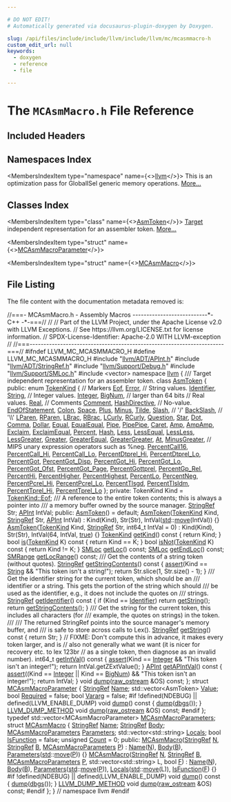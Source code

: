 ```yaml
---

# DO NOT EDIT!
# Automatically generated via docusaurus-plugin-doxygen by Doxygen.

slug: /api/files/include/include/llvm/include/llvm/mc/mcasmmacro-h
custom_edit_url: null
keywords:
  - doxygen
  - reference
  - file

---
```





# The `MCAsmMacro.h` File Reference

<DoxygenPage pluginConfig={pluginConfig}>



## Included Headers

<IncludesList>
<IncludesListItem
  filePath="llvm/ADT/APInt.h"
  permalink="/docs/api/files/include/include/llvm/include/llvm/adt/apint-h"
  isLocal="true" />
<IncludesListItem
  filePath="llvm/ADT/StringRef.h"
  permalink="/docs/api/files/include/include/llvm/include/llvm/adt/stringref-h"
  isLocal="true" />
<IncludesListItem
  filePath="llvm/Support/Debug.h"
  permalink="/docs/api/files/include/include/llvm/include/llvm/support/debug-h"
  isLocal="true" />
<IncludesListItem
  filePath="llvm/Support/SMLoc.h"
  permalink="/docs/api/files/include/include/llvm/include/llvm/support/smloc-h"
  isLocal="true" />
<IncludesListItem
  filePath="vector"
  permalink=""
  isLocal="false" />
</IncludesList>

## Namespaces Index

<MembersIndex>

<MembersIndexItem
  type="namespace"
  name={<><a href="/docs/api/namespaces/llvm">llvm</a></>}>
This is an optimization pass for GlobalISel generic memory operations. <a href="/docs/api/namespaces/llvm/#details">More...</a>
</MembersIndexItem>

</MembersIndex>

## Classes Index

<MembersIndex>

<MembersIndexItem
  type="class"
  name={<><a href="/docs/api/classes/llvm/asmtoken">AsmToken</a></>}>
<a href="/docs/api/classes/llvm/target">Target</a> independent representation for an assembler token. <a href="/docs/api/classes/llvm/asmtoken/#details">More...</a>
</MembersIndexItem>

<MembersIndexItem
  type="struct"
  name={<><a href="/docs/api/structs/llvm/mcasmmacroparameter">MCAsmMacroParameter</a></>}>
</MembersIndexItem>

<MembersIndexItem
  type="struct"
  name={<><a href="/docs/api/structs/llvm/mcasmmacro">MCAsmMacro</a></>}>
</MembersIndexItem>

</MembersIndex>


## File Listing

The file content with the documentation metadata removed is:

<ProgramListing>

<Link id="l00001" /><CodeLine lineNumber="1"><span class="doxyHighlightComment">//===- MCAsmMacro.h - Assembly Macros ---------------------------&#42;- C++ -&#42;-===//</span></CodeLine>
<Link id="l00002" /><CodeLine lineNumber="2"><span class="doxyHighlightComment">//</span></CodeLine>
<Link id="l00003" /><CodeLine lineNumber="3"><span class="doxyHighlightComment">// Part of the LLVM Project, under the Apache License v2.0 with LLVM Exceptions.</span></CodeLine>
<Link id="l00004" /><CodeLine lineNumber="4"><span class="doxyHighlightComment">// See https://llvm.org/LICENSE.txt for license information.</span></CodeLine>
<Link id="l00005" /><CodeLine lineNumber="5"><span class="doxyHighlightComment">// SPDX-License-Identifier: Apache-2.0 WITH LLVM-exception</span></CodeLine>
<Link id="l00006" /><CodeLine lineNumber="6"><span class="doxyHighlightComment">//</span></CodeLine>
<Link id="l00007" /><CodeLine lineNumber="7"><span class="doxyHighlightComment">//===----------------------------------------------------------------------===//</span></CodeLine>
<Link id="l00008" /><CodeLine lineNumber="8"></CodeLine>
<Link id="l00009" /><CodeLine lineNumber="9"><span class="doxyHighlightPreprocessor">#ifndef LLVM&#95;MC&#95;MCASMMACRO&#95;H</span></CodeLine>
<Link id="l00010" /><CodeLine lineNumber="10"><span class="doxyHighlightPreprocessor">#define LLVM&#95;MC&#95;MCASMMACRO&#95;H</span></CodeLine>
<Link id="l00011" /><CodeLine lineNumber="11"></CodeLine>
<Link id="l00012" /><CodeLine lineNumber="12"><span class="doxyHighlightPreprocessor">#include &quot;<a href="/docs/api/files/include/include/llvm/include/llvm/adt/apint-h">llvm/ADT/APInt.h</a>&quot;</span></CodeLine>
<Link id="l00013" /><CodeLine lineNumber="13"><span class="doxyHighlightPreprocessor">#include &quot;<a href="/docs/api/files/include/include/llvm/include/llvm/adt/stringref-h">llvm/ADT/StringRef.h</a>&quot;</span></CodeLine>
<Link id="l00014" /><CodeLine lineNumber="14"><span class="doxyHighlightPreprocessor">#include &quot;<a href="/docs/api/files/include/include/llvm/include/llvm/support/debug-h">llvm/Support/Debug.h</a>&quot;</span></CodeLine>
<Link id="l00015" /><CodeLine lineNumber="15"><span class="doxyHighlightPreprocessor">#include &quot;<a href="/docs/api/files/include/include/llvm/include/llvm/support/smloc-h">llvm/Support/SMLoc.h</a>&quot;</span></CodeLine>
<Link id="l00016" /><CodeLine lineNumber="16"><span class="doxyHighlightPreprocessor">#include &lt;vector&gt;</span></CodeLine>
<Link id="l00017" /><CodeLine lineNumber="17"></CodeLine>
<Link id="l00018" /><CodeLine lineNumber="18"><span class="doxyHighlightKeyword">namespace </span><span class="doxyHighlight"><a href="/docs/api/namespaces/llvm">llvm</a> &#123;</span></CodeLine>
<Link id="l00019" /><CodeLine lineNumber="19"></CodeLine>
<Link id="l00020" /><CodeLine lineNumber="20"><span class="doxyHighlightComment">/// Target independent representation for an assembler token.</span></CodeLine>
<Link id="l00021" /><CodeLine lineNumber="21" lineLink="/docs/api/classes/llvm/asmtoken"><span class="doxyHighlightKeyword">class </span><span class="doxyHighlight"><a href="/docs/api/classes/llvm/asmtoken/#ae76ec036542a3f4ed1ff0a643e678d2c">AsmToken</a> &#123;</span></CodeLine>
<Link id="l00022" /><CodeLine lineNumber="22"><span class="doxyHighlightKeyword">public</span><span class="doxyHighlight">:</span></CodeLine>
<Link id="l00023" /><CodeLine lineNumber="23" lineLink="/docs/api/classes/llvm/asmtoken/#ab4316e41520ea53f789582c25bbec039"><span class="doxyHighlight">  </span><span class="doxyHighlightKeyword">enum</span><span class="doxyHighlight"> <a href="/docs/api/classes/llvm/asmtoken/#ab4316e41520ea53f789582c25bbec039">TokenKind</a> &#123;</span></CodeLine>
<Link id="l00024" /><CodeLine lineNumber="24"><span class="doxyHighlight">    </span><span class="doxyHighlightComment">// Markers</span></CodeLine>
<Link id="l00025" /><CodeLine lineNumber="25" lineLink="/docs/api/classes/llvm/asmtoken/#ab4316e41520ea53f789582c25bbec039a14d71ecb88bb35bca6ec98ef99813bad"><span class="doxyHighlight">    <a href="/docs/api/classes/llvm/asmtoken/#ab4316e41520ea53f789582c25bbec039a14d71ecb88bb35bca6ec98ef99813bad">Eof</a>, <a href="/docs/api/classes/llvm/asmtoken/#ab4316e41520ea53f789582c25bbec039a1a7046e38c86395ad911f3f0d86b1012">Error</a>,</span></CodeLine>
<Link id="l00026" /><CodeLine lineNumber="26"></CodeLine>
<Link id="l00027" /><CodeLine lineNumber="27"><span class="doxyHighlight">    </span><span class="doxyHighlightComment">// String values.</span></CodeLine>
<Link id="l00028" /><CodeLine lineNumber="28" lineLink="/docs/api/classes/llvm/asmtoken/#ab4316e41520ea53f789582c25bbec039a806fe218bb80f0671afdad4cec36569b"><span class="doxyHighlight">    <a href="/docs/api/classes/llvm/asmtoken/#ab4316e41520ea53f789582c25bbec039a806fe218bb80f0671afdad4cec36569b">Identifier</a>,</span></CodeLine>
<Link id="l00029" /><CodeLine lineNumber="29" lineLink="/docs/api/classes/llvm/asmtoken/#ab4316e41520ea53f789582c25bbec039a18d693ac4253b089ce44aa602246fe58"><span class="doxyHighlight">    <a href="/docs/api/classes/llvm/asmtoken/#ab4316e41520ea53f789582c25bbec039a18d693ac4253b089ce44aa602246fe58">String</a>,</span></CodeLine>
<Link id="l00030" /><CodeLine lineNumber="30"></CodeLine>
<Link id="l00031" /><CodeLine lineNumber="31"><span class="doxyHighlight">    </span><span class="doxyHighlightComment">// Integer values.</span></CodeLine>
<Link id="l00032" /><CodeLine lineNumber="32" lineLink="/docs/api/classes/llvm/asmtoken/#ab4316e41520ea53f789582c25bbec039a2369278b71442a32bd6a7f6a6f411033"><span class="doxyHighlight">    <a href="/docs/api/classes/llvm/asmtoken/#ab4316e41520ea53f789582c25bbec039a2369278b71442a32bd6a7f6a6f411033">Integer</a>,</span></CodeLine>
<Link id="l00033" /><CodeLine lineNumber="33" lineLink="/docs/api/classes/llvm/asmtoken/#ab4316e41520ea53f789582c25bbec039a8792e8ff663b631c3d0069d1655c7b45"><span class="doxyHighlight">    <a href="/docs/api/classes/llvm/asmtoken/#ab4316e41520ea53f789582c25bbec039a8792e8ff663b631c3d0069d1655c7b45">BigNum</a>, </span><span class="doxyHighlightComment">// larger than 64 bits</span></CodeLine>
<Link id="l00034" /><CodeLine lineNumber="34"></CodeLine>
<Link id="l00035" /><CodeLine lineNumber="35"><span class="doxyHighlight">    </span><span class="doxyHighlightComment">// Real values.</span></CodeLine>
<Link id="l00036" /><CodeLine lineNumber="36" lineLink="/docs/api/classes/llvm/asmtoken/#ab4316e41520ea53f789582c25bbec039ad1efc309b8dfe9289db5493d71569f0b"><span class="doxyHighlight">    <a href="/docs/api/classes/llvm/asmtoken/#ab4316e41520ea53f789582c25bbec039ad1efc309b8dfe9289db5493d71569f0b">Real</a>,</span></CodeLine>
<Link id="l00037" /><CodeLine lineNumber="37"></CodeLine>
<Link id="l00038" /><CodeLine lineNumber="38"><span class="doxyHighlight">    </span><span class="doxyHighlightComment">// Comments</span></CodeLine>
<Link id="l00039" /><CodeLine lineNumber="39" lineLink="/docs/api/classes/llvm/asmtoken/#ab4316e41520ea53f789582c25bbec039a0765774402d06b304b3f4bee2e6231ed"><span class="doxyHighlight">    <a href="/docs/api/classes/llvm/asmtoken/#ab4316e41520ea53f789582c25bbec039a0765774402d06b304b3f4bee2e6231ed">Comment</a>,</span></CodeLine>
<Link id="l00040" /><CodeLine lineNumber="40" lineLink="/docs/api/classes/llvm/asmtoken/#ab4316e41520ea53f789582c25bbec039a5ed906a629ca3518e4b230146dff4c7a"><span class="doxyHighlight">    <a href="/docs/api/classes/llvm/asmtoken/#ab4316e41520ea53f789582c25bbec039a5ed906a629ca3518e4b230146dff4c7a">HashDirective</a>,</span></CodeLine>
<Link id="l00041" /><CodeLine lineNumber="41"><span class="doxyHighlight">    </span><span class="doxyHighlightComment">// No-value.</span></CodeLine>
<Link id="l00042" /><CodeLine lineNumber="42" lineLink="/docs/api/classes/llvm/asmtoken/#ab4316e41520ea53f789582c25bbec039ae10c5f59f330bfd15608e1dda213a98f"><span class="doxyHighlight">    <a href="/docs/api/classes/llvm/asmtoken/#ab4316e41520ea53f789582c25bbec039ae10c5f59f330bfd15608e1dda213a98f">EndOfStatement</a>,</span></CodeLine>
<Link id="l00043" /><CodeLine lineNumber="43" lineLink="/docs/api/classes/llvm/asmtoken/#ab4316e41520ea53f789582c25bbec039a29a91140113f0cc0421255bec47955f5"><span class="doxyHighlight">    <a href="/docs/api/classes/llvm/asmtoken/#ab4316e41520ea53f789582c25bbec039a29a91140113f0cc0421255bec47955f5">Colon</a>,</span></CodeLine>
<Link id="l00044" /><CodeLine lineNumber="44" lineLink="/docs/api/classes/llvm/asmtoken/#ab4316e41520ea53f789582c25bbec039a1ff20331fe667c9bf3a49cc28516155e"><span class="doxyHighlight">    <a href="/docs/api/classes/llvm/asmtoken/#ab4316e41520ea53f789582c25bbec039a1ff20331fe667c9bf3a49cc28516155e">Space</a>,</span></CodeLine>
<Link id="l00045" /><CodeLine lineNumber="45" lineLink="/docs/api/classes/llvm/asmtoken/#ab4316e41520ea53f789582c25bbec039a1189cff13fec34dee4d501f4d7a7e3a2"><span class="doxyHighlight">    <a href="/docs/api/classes/llvm/asmtoken/#ab4316e41520ea53f789582c25bbec039ac97d79769cee46bf3915460c278d5de6">Plus</a>, <a href="/docs/api/classes/llvm/asmtoken/#ab4316e41520ea53f789582c25bbec039a1189cff13fec34dee4d501f4d7a7e3a2">Minus</a>, <a href="/docs/api/classes/llvm/asmtoken/#ab4316e41520ea53f789582c25bbec039a151c8770a1290c7713e3a8490ee09471">Tilde</a>,</span></CodeLine>
<Link id="l00046" /><CodeLine lineNumber="46" lineLink="/docs/api/classes/llvm/asmtoken/#ab4316e41520ea53f789582c25bbec039a9416ef6f33208f9c76db8f44ca45e61a"><span class="doxyHighlight">    <a href="/docs/api/classes/llvm/asmtoken/#ab4316e41520ea53f789582c25bbec039a9416ef6f33208f9c76db8f44ca45e61a">Slash</a>,     </span><span class="doxyHighlightComment">// &#39;/&#39;</span></CodeLine>
<Link id="l00047" /><CodeLine lineNumber="47" lineLink="/docs/api/classes/llvm/asmtoken/#ab4316e41520ea53f789582c25bbec039a3690783ddbc5a9d0f0f3c94f48dcf052"><span class="doxyHighlight">    <a href="/docs/api/classes/llvm/asmtoken/#ab4316e41520ea53f789582c25bbec039a3690783ddbc5a9d0f0f3c94f48dcf052">BackSlash</a>, </span><span class="doxyHighlightComment">// &#39;\\&#39;</span></CodeLine>
<Link id="l00048" /><CodeLine lineNumber="48" lineLink="/docs/api/classes/llvm/asmtoken/#ab4316e41520ea53f789582c25bbec039a33f6b27b4c0cd2e6d1e970ea90de765d"><span class="doxyHighlight">    <a href="/docs/api/classes/llvm/asmtoken/#ab4316e41520ea53f789582c25bbec039a85fc8bab3d6f4fa71b0d876dd9a96e1a">LParen</a>, <a href="/docs/api/classes/llvm/asmtoken/#ab4316e41520ea53f789582c25bbec039a94d3b37c4d0fe4ca14de941b7c905322">RParen</a>, <a href="/docs/api/classes/llvm/asmtoken/#ab4316e41520ea53f789582c25bbec039a33f6b27b4c0cd2e6d1e970ea90de765d">LBrac</a>, <a href="/docs/api/classes/llvm/asmtoken/#ab4316e41520ea53f789582c25bbec039a23ee1110c9b68d6faa5a6823d1a90740">RBrac</a>, <a href="/docs/api/classes/llvm/asmtoken/#ab4316e41520ea53f789582c25bbec039a940bbb142e7bb0990d40889426def99c">LCurly</a>, <a href="/docs/api/classes/llvm/asmtoken/#ab4316e41520ea53f789582c25bbec039a3847b0adce89a393ecf0b359d8ff8646">RCurly</a>,</span></CodeLine>
<Link id="l00049" /><CodeLine lineNumber="49" lineLink="/docs/api/classes/llvm/asmtoken/#ab4316e41520ea53f789582c25bbec039ac4b2675d2cb80935b789d9f140092e25"><span class="doxyHighlight">    <a href="/docs/api/classes/llvm/asmtoken/#ab4316e41520ea53f789582c25bbec039a5ee2ae41fbe7fbaa6e0d98b06e85ca4e">Question</a>, <a href="/docs/api/classes/llvm/asmtoken/#ab4316e41520ea53f789582c25bbec039a871b85a46f471e616995b722df807211">Star</a>, <a href="/docs/api/classes/llvm/asmtoken/#ab4316e41520ea53f789582c25bbec039ae95926c6ea560f4332395213cc7519e9">Dot</a>, <a href="/docs/api/classes/llvm/asmtoken/#ab4316e41520ea53f789582c25bbec039ac4b2675d2cb80935b789d9f140092e25">Comma</a>, <a href="/docs/api/classes/llvm/asmtoken/#ab4316e41520ea53f789582c25bbec039aaf57ac1b90bbb375414e2fd3fc15bf4c">Dollar</a>, <a href="/docs/api/classes/llvm/asmtoken/#ab4316e41520ea53f789582c25bbec039aaf27951b9eea060afd2ae6a01e8a8e0e">Equal</a>, <a href="/docs/api/classes/llvm/asmtoken/#ab4316e41520ea53f789582c25bbec039a8d7d001fb130f9f7daa5b8f1b3ca3044">EqualEqual</a>,</span></CodeLine>
<Link id="l00050" /><CodeLine lineNumber="50"></CodeLine>
<Link id="l00051" /><CodeLine lineNumber="51" lineLink="/docs/api/classes/llvm/asmtoken/#ab4316e41520ea53f789582c25bbec039a37166ce08fbc1f81e0b1637575f3f116"><span class="doxyHighlight">    <a href="/docs/api/classes/llvm/asmtoken/#ab4316e41520ea53f789582c25bbec039a7da9940ae6624563c0ff853d5fa7abc5">Pipe</a>, <a href="/docs/api/classes/llvm/asmtoken/#ab4316e41520ea53f789582c25bbec039aa74a0718c3470a543bb0b0a865d3fc68">PipePipe</a>, <a href="/docs/api/classes/llvm/asmtoken/#ab4316e41520ea53f789582c25bbec039a37166ce08fbc1f81e0b1637575f3f116">Caret</a>,</span></CodeLine>
<Link id="l00052" /><CodeLine lineNumber="52" lineLink="/docs/api/classes/llvm/asmtoken/#ab4316e41520ea53f789582c25bbec039a829ba931cbc81b6741c399abca551130"><span class="doxyHighlight">    <a href="/docs/api/classes/llvm/asmtoken/#ab4316e41520ea53f789582c25bbec039a829ba931cbc81b6741c399abca551130">Amp</a>, <a href="/docs/api/classes/llvm/asmtoken/#ab4316e41520ea53f789582c25bbec039a4f6152e3e4d07396f01fcee52f9e6a8d">AmpAmp</a>, <a href="/docs/api/classes/llvm/asmtoken/#ab4316e41520ea53f789582c25bbec039af475f82c0aa5e42ef5751dcdc3bee49f">Exclaim</a>, <a href="/docs/api/classes/llvm/asmtoken/#ab4316e41520ea53f789582c25bbec039ad8f908421e23922e29e64df58fb3f61f">ExclaimEqual</a>, <a href="/docs/api/classes/llvm/asmtoken/#ab4316e41520ea53f789582c25bbec039a3307eed2aff3782f3d420aebbe433486">Percent</a>, <a href="/docs/api/classes/llvm/asmtoken/#ab4316e41520ea53f789582c25bbec039a8008076fe2821cf033daf56965fd748b">Hash</a>,</span></CodeLine>
<Link id="l00053" /><CodeLine lineNumber="53" lineLink="/docs/api/classes/llvm/asmtoken/#ab4316e41520ea53f789582c25bbec039a8ed7ac51e3a2326ae92b40e8154d0e6b"><span class="doxyHighlight">    <a href="/docs/api/classes/llvm/asmtoken/#ab4316e41520ea53f789582c25bbec039a8ed7ac51e3a2326ae92b40e8154d0e6b">Less</a>, <a href="/docs/api/classes/llvm/asmtoken/#ab4316e41520ea53f789582c25bbec039a42a1d2e47b0e72229b4527397e7bd3f6">LessEqual</a>, <a href="/docs/api/classes/llvm/asmtoken/#ab4316e41520ea53f789582c25bbec039a2cd2ef0141924332a5db5c4d67a58d76">LessLess</a>, <a href="/docs/api/classes/llvm/asmtoken/#ab4316e41520ea53f789582c25bbec039a75b12bfe9ad391209f61bd77d198ac3d">LessGreater</a>,</span></CodeLine>
<Link id="l00054" /><CodeLine lineNumber="54" lineLink="/docs/api/classes/llvm/asmtoken/#ab4316e41520ea53f789582c25bbec039a4aeb4b633eccde6dcae9b02af09c8302"><span class="doxyHighlight">    <a href="/docs/api/classes/llvm/asmtoken/#ab4316e41520ea53f789582c25bbec039a0bf4b7df9c117d60974b94c95d778fc3">Greater</a>, <a href="/docs/api/classes/llvm/asmtoken/#ab4316e41520ea53f789582c25bbec039a59fc39402b39f6d595004effefd091c3">GreaterEqual</a>, <a href="/docs/api/classes/llvm/asmtoken/#ab4316e41520ea53f789582c25bbec039aa196e2a16fa7cc608b18b2bb7c0db3c3">GreaterGreater</a>, <a href="/docs/api/classes/llvm/asmtoken/#ab4316e41520ea53f789582c25bbec039a4aeb4b633eccde6dcae9b02af09c8302">At</a>, <a href="/docs/api/classes/llvm/asmtoken/#ab4316e41520ea53f789582c25bbec039ab7565cea737f907e6d9d8a66b2f20a19">MinusGreater</a>,</span></CodeLine>
<Link id="l00055" /><CodeLine lineNumber="55"></CodeLine>
<Link id="l00056" /><CodeLine lineNumber="56"><span class="doxyHighlight">    </span><span class="doxyHighlightComment">// MIPS unary expression operators such as %neg.</span></CodeLine>
<Link id="l00057" /><CodeLine lineNumber="57" lineLink="/docs/api/classes/llvm/asmtoken/#ab4316e41520ea53f789582c25bbec039a00c4e8d8fb246b6b7aeed5c7b53ee299"><span class="doxyHighlight">    <a href="/docs/api/classes/llvm/asmtoken/#ab4316e41520ea53f789582c25bbec039a00c4e8d8fb246b6b7aeed5c7b53ee299">PercentCall16</a>, <a href="/docs/api/classes/llvm/asmtoken/#ab4316e41520ea53f789582c25bbec039a707c1a6ff33be3833fa784e55c72d356">PercentCall&#95;Hi</a>, <a href="/docs/api/classes/llvm/asmtoken/#ab4316e41520ea53f789582c25bbec039a074f871580c44c082aa24aaafd8a238a">PercentCall&#95;Lo</a>, <a href="/docs/api/classes/llvm/asmtoken/#ab4316e41520ea53f789582c25bbec039a267b3c56c189ca7b2c22f3f5a29647fe">PercentDtprel&#95;Hi</a>,</span></CodeLine>
<Link id="l00058" /><CodeLine lineNumber="58" lineLink="/docs/api/classes/llvm/asmtoken/#ab4316e41520ea53f789582c25bbec039aa8b764c71f0045677baab76623a52bcd"><span class="doxyHighlight">    <a href="/docs/api/classes/llvm/asmtoken/#ab4316e41520ea53f789582c25bbec039aa8b764c71f0045677baab76623a52bcd">PercentDtprel&#95;Lo</a>, <a href="/docs/api/classes/llvm/asmtoken/#ab4316e41520ea53f789582c25bbec039a00774b22629d30aaa48e1c2bd537028b">PercentGot</a>, <a href="/docs/api/classes/llvm/asmtoken/#ab4316e41520ea53f789582c25bbec039af1f8ea5e121b4bc15a5df42c055bd6d7">PercentGot&#95;Disp</a>, <a href="/docs/api/classes/llvm/asmtoken/#ab4316e41520ea53f789582c25bbec039ab0762694eece06d0f7a3a2079a4a4fc8">PercentGot&#95;Hi</a>, <a href="/docs/api/classes/llvm/asmtoken/#ab4316e41520ea53f789582c25bbec039a0c1d09e9bf3105cc4a9f0fdbd353573e">PercentGot&#95;Lo</a>,</span></CodeLine>
<Link id="l00059" /><CodeLine lineNumber="59" lineLink="/docs/api/classes/llvm/asmtoken/#ab4316e41520ea53f789582c25bbec039ad1e2f5b48c997464f7959fc57dffc5f8"><span class="doxyHighlight">    <a href="/docs/api/classes/llvm/asmtoken/#ab4316e41520ea53f789582c25bbec039ad1e2f5b48c997464f7959fc57dffc5f8">PercentGot&#95;Ofst</a>, <a href="/docs/api/classes/llvm/asmtoken/#ab4316e41520ea53f789582c25bbec039a92f6b21bb33e8fed87795f60509087b9">PercentGot&#95;Page</a>, <a href="/docs/api/classes/llvm/asmtoken/#ab4316e41520ea53f789582c25bbec039a0605e7b15189ad4dbaf2de310d8d71d6">PercentGottprel</a>, <a href="/docs/api/classes/llvm/asmtoken/#ab4316e41520ea53f789582c25bbec039aceac274aaa62864ab0b60654281e237a">PercentGp&#95;Rel</a>, <a href="/docs/api/classes/llvm/asmtoken/#ab4316e41520ea53f789582c25bbec039a07aadc6194c34b01c1dbc32579382c1e">PercentHi</a>,</span></CodeLine>
<Link id="l00060" /><CodeLine lineNumber="60" lineLink="/docs/api/classes/llvm/asmtoken/#ab4316e41520ea53f789582c25bbec039a1889a8a107d7a02053f669a752290d2d"><span class="doxyHighlight">    <a href="/docs/api/classes/llvm/asmtoken/#ab4316e41520ea53f789582c25bbec039a1889a8a107d7a02053f669a752290d2d">PercentHigher</a>, <a href="/docs/api/classes/llvm/asmtoken/#ab4316e41520ea53f789582c25bbec039ab00380bcbfc11a24a06d6ff70619f9fa">PercentHighest</a>, <a href="/docs/api/classes/llvm/asmtoken/#ab4316e41520ea53f789582c25bbec039ad3c8fae162d44bb21f7f39c853e85eca">PercentLo</a>, <a href="/docs/api/classes/llvm/asmtoken/#ab4316e41520ea53f789582c25bbec039afe3b827d1ceee6cf5aaf0bb61cc1e77f">PercentNeg</a>, <a href="/docs/api/classes/llvm/asmtoken/#ab4316e41520ea53f789582c25bbec039a28be2810a4857bb3b0aad6844d80176e">PercentPcrel&#95;Hi</a>,</span></CodeLine>
<Link id="l00061" /><CodeLine lineNumber="61" lineLink="/docs/api/classes/llvm/asmtoken/#ab4316e41520ea53f789582c25bbec039a7aa2c1d1de0fe4ef4d1d2275632aa6a1"><span class="doxyHighlight">    <a href="/docs/api/classes/llvm/asmtoken/#ab4316e41520ea53f789582c25bbec039a7aa2c1d1de0fe4ef4d1d2275632aa6a1">PercentPcrel&#95;Lo</a>, <a href="/docs/api/classes/llvm/asmtoken/#ab4316e41520ea53f789582c25bbec039a8f666b660d975090f718938ee00fe9fc">PercentTlsgd</a>, <a href="/docs/api/classes/llvm/asmtoken/#ab4316e41520ea53f789582c25bbec039a91a7f91ec2b3a0618572a821556591cf">PercentTlsldm</a>, <a href="/docs/api/classes/llvm/asmtoken/#ab4316e41520ea53f789582c25bbec039a8df6f192abb2cb6a173a7a2aa91bd8a2">PercentTprel&#95;Hi</a>,</span></CodeLine>
<Link id="l00062" /><CodeLine lineNumber="62" lineLink="/docs/api/classes/llvm/asmtoken/#ab4316e41520ea53f789582c25bbec039a63518ba1849d2eb240372e55b9a04436"><span class="doxyHighlight">    <a href="/docs/api/classes/llvm/asmtoken/#ab4316e41520ea53f789582c25bbec039a63518ba1849d2eb240372e55b9a04436">PercentTprel&#95;Lo</a></span></CodeLine>
<Link id="l00063" /><CodeLine lineNumber="63"><span class="doxyHighlight">  &#125;;</span></CodeLine>
<Link id="l00064" /><CodeLine lineNumber="64"></CodeLine>
<Link id="l00065" /><CodeLine lineNumber="65"><span class="doxyHighlightKeyword">private</span><span class="doxyHighlight">:</span></CodeLine>
<Link id="l00066" /><CodeLine lineNumber="66"><span class="doxyHighlight">  TokenKind Kind = <a href="/docs/api/classes/llvm/asmtoken/#ab4316e41520ea53f789582c25bbec039a14d71ecb88bb35bca6ec98ef99813bad">TokenKind::Eof</a>;</span></CodeLine>
<Link id="l00067" /><CodeLine lineNumber="67"></CodeLine>
<Link id="l00068" /><CodeLine lineNumber="68"><span class="doxyHighlightComment">  /// A reference to the entire token contents; this is always a pointer into</span></CodeLine>
<Link id="l00069" /><CodeLine lineNumber="69"><span class="doxyHighlightComment">  /// a memory buffer owned by the source manager.</span></CodeLine>
<Link id="l00070" /><CodeLine lineNumber="70"><span class="doxyHighlight">  <a href="/docs/api/classes/llvm/stringref">StringRef</a> Str;</span></CodeLine>
<Link id="l00071" /><CodeLine lineNumber="71"></CodeLine>
<Link id="l00072" /><CodeLine lineNumber="72"><span class="doxyHighlight">  <a href="/docs/api/classes/llvm/apint">APInt</a> IntVal;</span></CodeLine>
<Link id="l00073" /><CodeLine lineNumber="73"></CodeLine>
<Link id="l00074" /><CodeLine lineNumber="74"><span class="doxyHighlightKeyword">public</span><span class="doxyHighlight">:</span></CodeLine>
<Link id="l00075" /><CodeLine lineNumber="75" lineLink="/docs/api/classes/llvm/asmtoken/#ae76ec036542a3f4ed1ff0a643e678d2c"><span class="doxyHighlight">  <a href="/docs/api/classes/llvm/asmtoken/#ae76ec036542a3f4ed1ff0a643e678d2c">AsmToken</a>() = </span><span class="doxyHighlightKeywordFlow">default</span><span class="doxyHighlight">;</span></CodeLine>
<Link id="l00076" /><CodeLine lineNumber="76" lineLink="/docs/api/classes/llvm/asmtoken/#a5a11c05498e7fc8781b3841dfce28d47"><span class="doxyHighlight">  <a href="/docs/api/classes/llvm/asmtoken/#a5a11c05498e7fc8781b3841dfce28d47">AsmToken</a>(<a href="/docs/api/classes/llvm/asmtoken/#ab4316e41520ea53f789582c25bbec039">TokenKind</a> Kind, <a href="/docs/api/classes/llvm/stringref">StringRef</a> Str, <a href="/docs/api/classes/llvm/apint">APInt</a> IntVal)</span></CodeLine>
<Link id="l00077" /><CodeLine lineNumber="77"><span class="doxyHighlight">      : Kind(Kind), Str(Str), IntVal(<a href="/docs/api/namespaces/std">std</a>::<a href="/docs/api/namespaces/llvm/#abfc9c7ecf70f66901e439f7c04ef3dbb">move</a>(IntVal)) &#123;&#125;</span></CodeLine>
<Link id="l00078" /><CodeLine lineNumber="78" lineLink="/docs/api/classes/llvm/asmtoken/#a83a17242ac80912325857beaabddc006"><span class="doxyHighlight">  <a href="/docs/api/classes/llvm/asmtoken/#a83a17242ac80912325857beaabddc006">AsmToken</a>(<a href="/docs/api/classes/llvm/asmtoken/#ab4316e41520ea53f789582c25bbec039">TokenKind</a> Kind, <a href="/docs/api/classes/llvm/stringref">StringRef</a> Str, int64&#95;t IntVal = 0)</span></CodeLine>
<Link id="l00079" /><CodeLine lineNumber="79"><span class="doxyHighlight">      : Kind(Kind), Str(Str), IntVal(64, IntVal, <a href="/docs/api/files/lib/lib/analysis/basicaliasanalysis-cpp/#af6d5cafbdfc5313e65d990120021a3ec">true</a>) &#123;&#125;</span></CodeLine>
<Link id="l00080" /><CodeLine lineNumber="80"></CodeLine>
<Link id="l00081" /><CodeLine lineNumber="81" lineLink="/docs/api/classes/llvm/asmtoken/#a792392c4dfe6e57615554204b0c51a2e"><span class="doxyHighlight">  <a href="/docs/api/classes/llvm/asmtoken/#ab4316e41520ea53f789582c25bbec039">TokenKind</a> <a href="/docs/api/classes/llvm/asmtoken/#a792392c4dfe6e57615554204b0c51a2e">getKind</a>()</span><span class="doxyHighlightKeyword"> const </span><span class="doxyHighlight">&#123; </span><span class="doxyHighlightKeywordFlow">return</span><span class="doxyHighlight"> Kind; &#125;</span></CodeLine>
<Link id="l00082" /><CodeLine lineNumber="82" lineLink="/docs/api/classes/llvm/asmtoken/#a710e72de4b87af42e7605679d1fb2c24"><span class="doxyHighlight">  </span><span class="doxyHighlightKeywordType">bool</span><span class="doxyHighlight"> <a href="/docs/api/classes/llvm/asmtoken/#a710e72de4b87af42e7605679d1fb2c24">is</a>(<a href="/docs/api/classes/llvm/asmtoken/#ab4316e41520ea53f789582c25bbec039">TokenKind</a> K)</span><span class="doxyHighlightKeyword"> const </span><span class="doxyHighlight">&#123; </span><span class="doxyHighlightKeywordFlow">return</span><span class="doxyHighlight"> Kind == K; &#125;</span></CodeLine>
<Link id="l00083" /><CodeLine lineNumber="83" lineLink="/docs/api/classes/llvm/asmtoken/#a2f492d3c8c226803c571528284a95d36"><span class="doxyHighlight">  </span><span class="doxyHighlightKeywordType">bool</span><span class="doxyHighlight"> <a href="/docs/api/classes/llvm/asmtoken/#a2f492d3c8c226803c571528284a95d36">isNot</a>(<a href="/docs/api/classes/llvm/asmtoken/#ab4316e41520ea53f789582c25bbec039">TokenKind</a> K)</span><span class="doxyHighlightKeyword"> const </span><span class="doxyHighlight">&#123; </span><span class="doxyHighlightKeywordFlow">return</span><span class="doxyHighlight"> Kind != K; &#125;</span></CodeLine>
<Link id="l00084" /><CodeLine lineNumber="84"></CodeLine>
<Link id="l00085" /><CodeLine lineNumber="85"><span class="doxyHighlight">  <a href="/docs/api/classes/llvm/smloc">SMLoc</a> <a href="/docs/api/classes/llvm/asmtoken/#a16611db1be4d04f03c570d9302504c04">getLoc</a>() </span><span class="doxyHighlightKeyword">const</span><span class="doxyHighlight">;</span></CodeLine>
<Link id="l00086" /><CodeLine lineNumber="86"><span class="doxyHighlight">  <a href="/docs/api/classes/llvm/smloc">SMLoc</a> <a href="/docs/api/classes/llvm/asmtoken/#a9e6496a765eb2a14512ca0d5f48185fa">getEndLoc</a>() </span><span class="doxyHighlightKeyword">const</span><span class="doxyHighlight">;</span></CodeLine>
<Link id="l00087" /><CodeLine lineNumber="87"><span class="doxyHighlight">  <a href="/docs/api/classes/llvm/smrange">SMRange</a> <a href="/docs/api/classes/llvm/asmtoken/#ad7c6d7b4ff05167be0f9ede415eedaf5">getLocRange</a>() </span><span class="doxyHighlightKeyword">const</span><span class="doxyHighlight">;</span></CodeLine>
<Link id="l00088" /><CodeLine lineNumber="88"></CodeLine>
<Link id="l00089" /><CodeLine lineNumber="89"><span class="doxyHighlightComment">  /// Get the contents of a string token (without quotes).</span></CodeLine>
<Link id="l00090" /><CodeLine lineNumber="90" lineLink="/docs/api/classes/llvm/asmtoken/#a60d076b08aaef1dbf93f0ed5f8cf9d01"><span class="doxyHighlight">  <a href="/docs/api/classes/llvm/stringref">StringRef</a> <a href="/docs/api/classes/llvm/asmtoken/#a60d076b08aaef1dbf93f0ed5f8cf9d01">getStringContents</a>()</span><span class="doxyHighlightKeyword"> const </span><span class="doxyHighlight">&#123;</span></CodeLine>
<Link id="l00091" /><CodeLine lineNumber="91"><span class="doxyHighlight">    <a href="/docs/api/files/lib/lib/target/lib/target/amdgpu/silowercontrolflow-cpp/#a4868c5d81c5ccc98c47aeab6244346a0">assert</a>(Kind == <a href="/docs/api/classes/llvm/asmtoken/#ab4316e41520ea53f789582c25bbec039a18d693ac4253b089ce44aa602246fe58">String</a> &amp;&amp; </span><span class="doxyHighlightStringLiteral">&quot;This token isn&#39;t a string!&quot;</span><span class="doxyHighlight">);</span></CodeLine>
<Link id="l00092" /><CodeLine lineNumber="92"><span class="doxyHighlight">    </span><span class="doxyHighlightKeywordFlow">return</span><span class="doxyHighlight"> Str.slice(1, Str.size() - 1);</span></CodeLine>
<Link id="l00093" /><CodeLine lineNumber="93"><span class="doxyHighlight">  &#125;</span></CodeLine>
<Link id="l00094" /><CodeLine lineNumber="94"></CodeLine>
<Link id="l00095" /><CodeLine lineNumber="95"><span class="doxyHighlightComment">  /// Get the identifier string for the current token, which should be an</span></CodeLine>
<Link id="l00096" /><CodeLine lineNumber="96"><span class="doxyHighlightComment">  /// identifier or a string. This gets the portion of the string which should</span></CodeLine>
<Link id="l00097" /><CodeLine lineNumber="97"><span class="doxyHighlightComment">  /// be used as the identifier, e.g., it does not include the quotes on</span></CodeLine>
<Link id="l00098" /><CodeLine lineNumber="98"><span class="doxyHighlightComment">  /// strings.</span></CodeLine>
<Link id="l00099" /><CodeLine lineNumber="99" lineLink="/docs/api/classes/llvm/asmtoken/#aefa517e84a358fccd59fb1815b87fa44"><span class="doxyHighlight">  <a href="/docs/api/classes/llvm/stringref">StringRef</a> <a href="/docs/api/classes/llvm/asmtoken/#aefa517e84a358fccd59fb1815b87fa44">getIdentifier</a>()</span><span class="doxyHighlightKeyword"> const </span><span class="doxyHighlight">&#123;</span></CodeLine>
<Link id="l00100" /><CodeLine lineNumber="100"><span class="doxyHighlight">    </span><span class="doxyHighlightKeywordFlow">if</span><span class="doxyHighlight"> (Kind == <a href="/docs/api/classes/llvm/asmtoken/#ab4316e41520ea53f789582c25bbec039a806fe218bb80f0671afdad4cec36569b">Identifier</a>)</span></CodeLine>
<Link id="l00101" /><CodeLine lineNumber="101"><span class="doxyHighlight">      </span><span class="doxyHighlightKeywordFlow">return</span><span class="doxyHighlight"> <a href="/docs/api/classes/llvm/asmtoken/#a3168618a19701d0fb78aefb4d4e664de">getString</a>();</span></CodeLine>
<Link id="l00102" /><CodeLine lineNumber="102"><span class="doxyHighlight">    </span><span class="doxyHighlightKeywordFlow">return</span><span class="doxyHighlight"> <a href="/docs/api/classes/llvm/asmtoken/#a60d076b08aaef1dbf93f0ed5f8cf9d01">getStringContents</a>();</span></CodeLine>
<Link id="l00103" /><CodeLine lineNumber="103"><span class="doxyHighlight">  &#125;</span></CodeLine>
<Link id="l00104" /><CodeLine lineNumber="104"></CodeLine>
<Link id="l00105" /><CodeLine lineNumber="105"><span class="doxyHighlightComment">  /// Get the string for the current token, this includes all characters (for</span></CodeLine>
<Link id="l00106" /><CodeLine lineNumber="106"><span class="doxyHighlightComment">  /// example, the quotes on strings) in the token.</span></CodeLine>
<Link id="l00107" /><CodeLine lineNumber="107"><span class="doxyHighlightComment">  ///</span></CodeLine>
<Link id="l00108" /><CodeLine lineNumber="108"><span class="doxyHighlightComment">  /// The returned StringRef points into the source manager&#39;s memory buffer, and</span></CodeLine>
<Link id="l00109" /><CodeLine lineNumber="109"><span class="doxyHighlightComment">  /// is safe to store across calls to Lex().</span></CodeLine>
<Link id="l00110" /><CodeLine lineNumber="110" lineLink="/docs/api/classes/llvm/asmtoken/#a3168618a19701d0fb78aefb4d4e664de"><span class="doxyHighlight">  <a href="/docs/api/classes/llvm/stringref">StringRef</a> <a href="/docs/api/classes/llvm/asmtoken/#a3168618a19701d0fb78aefb4d4e664de">getString</a>()</span><span class="doxyHighlightKeyword"> const </span><span class="doxyHighlight">&#123; </span><span class="doxyHighlightKeywordFlow">return</span><span class="doxyHighlight"> Str; &#125;</span></CodeLine>
<Link id="l00111" /><CodeLine lineNumber="111"></CodeLine>
<Link id="l00112" /><CodeLine lineNumber="112"><span class="doxyHighlight">  </span><span class="doxyHighlightComment">// FIXME: Don&#39;t compute this in advance, it makes every token larger, and is</span></CodeLine>
<Link id="l00113" /><CodeLine lineNumber="113"><span class="doxyHighlight">  </span><span class="doxyHighlightComment">// also not generally what we want (it is nicer for recovery etc. to lex 123br</span></CodeLine>
<Link id="l00114" /><CodeLine lineNumber="114"><span class="doxyHighlight">  </span><span class="doxyHighlightComment">// as a single token, then diagnose as an invalid number).</span></CodeLine>
<Link id="l00115" /><CodeLine lineNumber="115" lineLink="/docs/api/classes/llvm/asmtoken/#a270e1171db01008f862ffbc34f8476fc"><span class="doxyHighlight">  int64&#95;t <a href="/docs/api/classes/llvm/asmtoken/#a270e1171db01008f862ffbc34f8476fc">getIntVal</a>()</span><span class="doxyHighlightKeyword"> const </span><span class="doxyHighlight">&#123;</span></CodeLine>
<Link id="l00116" /><CodeLine lineNumber="116"><span class="doxyHighlight">    <a href="/docs/api/files/lib/lib/target/lib/target/amdgpu/silowercontrolflow-cpp/#a4868c5d81c5ccc98c47aeab6244346a0">assert</a>(Kind == <a href="/docs/api/classes/llvm/asmtoken/#ab4316e41520ea53f789582c25bbec039a2369278b71442a32bd6a7f6a6f411033">Integer</a> &amp;&amp; </span><span class="doxyHighlightStringLiteral">&quot;This token isn&#39;t an integer!&quot;</span><span class="doxyHighlight">);</span></CodeLine>
<Link id="l00117" /><CodeLine lineNumber="117"><span class="doxyHighlight">    </span><span class="doxyHighlightKeywordFlow">return</span><span class="doxyHighlight"> IntVal.getZExtValue();</span></CodeLine>
<Link id="l00118" /><CodeLine lineNumber="118"><span class="doxyHighlight">  &#125;</span></CodeLine>
<Link id="l00119" /><CodeLine lineNumber="119"></CodeLine>
<Link id="l00120" /><CodeLine lineNumber="120" lineLink="/docs/api/classes/llvm/asmtoken/#aa960a124e1daa86328571e633f8f8dd5"><span class="doxyHighlight">  <a href="/docs/api/classes/llvm/apint">APInt</a> <a href="/docs/api/classes/llvm/asmtoken/#aa960a124e1daa86328571e633f8f8dd5">getAPIntVal</a>()</span><span class="doxyHighlightKeyword"> const </span><span class="doxyHighlight">&#123;</span></CodeLine>
<Link id="l00121" /><CodeLine lineNumber="121"><span class="doxyHighlight">    <a href="/docs/api/files/lib/lib/target/lib/target/amdgpu/silowercontrolflow-cpp/#a4868c5d81c5ccc98c47aeab6244346a0">assert</a>((Kind == <a href="/docs/api/classes/llvm/asmtoken/#ab4316e41520ea53f789582c25bbec039a2369278b71442a32bd6a7f6a6f411033">Integer</a> || Kind == <a href="/docs/api/classes/llvm/asmtoken/#ab4316e41520ea53f789582c25bbec039a8792e8ff663b631c3d0069d1655c7b45">BigNum</a>) &amp;&amp;</span></CodeLine>
<Link id="l00122" /><CodeLine lineNumber="122"><span class="doxyHighlight">           </span><span class="doxyHighlightStringLiteral">&quot;This token isn&#39;t an integer!&quot;</span><span class="doxyHighlight">);</span></CodeLine>
<Link id="l00123" /><CodeLine lineNumber="123"><span class="doxyHighlight">    </span><span class="doxyHighlightKeywordFlow">return</span><span class="doxyHighlight"> IntVal;</span></CodeLine>
<Link id="l00124" /><CodeLine lineNumber="124"><span class="doxyHighlight">  &#125;</span></CodeLine>
<Link id="l00125" /><CodeLine lineNumber="125"></CodeLine>
<Link id="l00126" /><CodeLine lineNumber="126"><span class="doxyHighlight">  </span><span class="doxyHighlightKeywordType">void</span><span class="doxyHighlight"> <a href="/docs/api/classes/llvm/asmtoken/#a9e8e74c88aca8715d0c131ce35b75387">dump</a>(<a href="/docs/api/classes/llvm/raw-ostream">raw&#95;ostream</a> &amp;OS) </span><span class="doxyHighlightKeyword">const</span><span class="doxyHighlight">;</span></CodeLine>
<Link id="l00127" /><CodeLine lineNumber="127"><span class="doxyHighlight">&#125;;</span></CodeLine>
<Link id="l00128" /><CodeLine lineNumber="128"></CodeLine>
<Link id="l00129" /><CodeLine lineNumber="129" lineLink="/docs/api/structs/llvm/mcasmmacroparameter"><span class="doxyHighlightKeyword">struct </span><span class="doxyHighlight"><a href="/docs/api/structs/llvm/mcasmmacroparameter">MCAsmMacroParameter</a> &#123;</span></CodeLine>
<Link id="l00130" /><CodeLine lineNumber="130" lineLink="/docs/api/structs/llvm/mcasmmacroparameter/#a6223cb9a059874be5dd58370ee5ab416"><span class="doxyHighlight">  <a href="/docs/api/classes/llvm/stringref">StringRef</a> <a href="/docs/api/structs/llvm/mcasmmacroparameter/#a6223cb9a059874be5dd58370ee5ab416">Name</a>;</span></CodeLine>
<Link id="l00131" /><CodeLine lineNumber="131" lineLink="/docs/api/structs/llvm/mcasmmacroparameter/#ae3bdfee03f4e0eb4475ea20e32260726"><span class="doxyHighlight">  std::vector&lt;AsmToken&gt; <a href="/docs/api/structs/llvm/mcasmmacroparameter/#ae3bdfee03f4e0eb4475ea20e32260726">Value</a>;</span></CodeLine>
<Link id="l00132" /><CodeLine lineNumber="132" lineLink="/docs/api/structs/llvm/mcasmmacroparameter/#a2ddc2584d99dd14dff51205bc0bc4690"><span class="doxyHighlight">  </span><span class="doxyHighlightKeywordType">bool</span><span class="doxyHighlight"> <a href="/docs/api/structs/llvm/mcasmmacroparameter/#a2ddc2584d99dd14dff51205bc0bc4690">Required</a> = </span><span class="doxyHighlightKeyword">false</span><span class="doxyHighlight">;</span></CodeLine>
<Link id="l00133" /><CodeLine lineNumber="133" lineLink="/docs/api/structs/llvm/mcasmmacroparameter/#abe57d3205c782ac9e850c824f3882611"><span class="doxyHighlight">  </span><span class="doxyHighlightKeywordType">bool</span><span class="doxyHighlight"> <a href="/docs/api/structs/llvm/mcasmmacroparameter/#abe57d3205c782ac9e850c824f3882611">Vararg</a> = </span><span class="doxyHighlightKeyword">false</span><span class="doxyHighlight">;</span></CodeLine>
<Link id="l00134" /><CodeLine lineNumber="134"></CodeLine>
<Link id="l00135" /><CodeLine lineNumber="135"><span class="doxyHighlightPreprocessor">#if !defined(NDEBUG) || defined(LLVM&#95;ENABLE&#95;DUMP)</span></CodeLine>
<Link id="l00136" /><CodeLine lineNumber="136" lineLink="/docs/api/structs/llvm/mcasmmacroparameter/#ae289b28ccd8527d34b65f71224e05c64"><span class="doxyHighlight">  </span><span class="doxyHighlightKeywordType">void</span><span class="doxyHighlight"> <a href="/docs/api/structs/llvm/mcasmmacroparameter/#ae289b28ccd8527d34b65f71224e05c64">dump</a>()</span><span class="doxyHighlightKeyword"> const </span><span class="doxyHighlight">&#123; <a href="/docs/api/structs/llvm/mcasmmacroparameter/#ae289b28ccd8527d34b65f71224e05c64">dump</a>(<a href="/docs/api/namespaces/llvm/#a7c46c742c31be54870e2038048e6b391">dbgs</a>()); &#125;</span></CodeLine>
<Link id="l00137" /><CodeLine lineNumber="137"><span class="doxyHighlight">  <a href="/docs/api/files/include/include/llvm/include/llvm/support/compiler-h/#aa863693eef567397d9c292da5bf22d34">LLVM&#95;DUMP&#95;METHOD</a> </span><span class="doxyHighlightKeywordType">void</span><span class="doxyHighlight"> <a href="/docs/api/structs/llvm/mcasmmacroparameter/#ae289b28ccd8527d34b65f71224e05c64">dump</a>(<a href="/docs/api/classes/llvm/raw-ostream">raw&#95;ostream</a> &amp;OS) </span><span class="doxyHighlightKeyword">const</span><span class="doxyHighlight">;</span></CodeLine>
<Link id="l00138" /><CodeLine lineNumber="138"><span class="doxyHighlightPreprocessor">#endif</span></CodeLine>
<Link id="l00139" /><CodeLine lineNumber="139"><span class="doxyHighlight">&#125;;</span></CodeLine>
<Link id="l00140" /><CodeLine lineNumber="140"></CodeLine>
<Link id="l00141" /><CodeLine lineNumber="141" lineLink="/docs/api/namespaces/llvm/#a447f0e135980dfae4693443d19c8151f"><span class="doxyHighlightKeyword">typedef</span><span class="doxyHighlight"> std::vector&lt;MCAsmMacroParameter&gt; <a href="/docs/api/namespaces/llvm/#a447f0e135980dfae4693443d19c8151f">MCAsmMacroParameters</a>;</span></CodeLine>
<Link id="l00142" /><CodeLine lineNumber="142" lineLink="/docs/api/structs/llvm/mcasmmacro"><span class="doxyHighlightKeyword">struct </span><span class="doxyHighlight"><a href="/docs/api/structs/llvm/mcasmmacro/#a91ca62fe521f4e37babadcf7a5d385ff">MCAsmMacro</a> &#123;</span></CodeLine>
<Link id="l00143" /><CodeLine lineNumber="143" lineLink="/docs/api/structs/llvm/mcasmmacro/#a81bcd2937d4b9f258416b205ff65b791"><span class="doxyHighlight">  <a href="/docs/api/classes/llvm/stringref">StringRef</a> <a href="/docs/api/structs/llvm/mcasmmacro/#a81bcd2937d4b9f258416b205ff65b791">Name</a>;</span></CodeLine>
<Link id="l00144" /><CodeLine lineNumber="144" lineLink="/docs/api/structs/llvm/mcasmmacro/#ae4d844d6a9b7b5ed51b91e849be1039f"><span class="doxyHighlight">  <a href="/docs/api/classes/llvm/stringref">StringRef</a> <a href="/docs/api/structs/llvm/mcasmmacro/#ae4d844d6a9b7b5ed51b91e849be1039f">Body</a>;</span></CodeLine>
<Link id="l00145" /><CodeLine lineNumber="145" lineLink="/docs/api/structs/llvm/mcasmmacro/#afd4450fa74a8c41d09e96b16dc4a0360"><span class="doxyHighlight">  <a href="/docs/api/namespaces/llvm/#a447f0e135980dfae4693443d19c8151f">MCAsmMacroParameters</a> <a href="/docs/api/structs/llvm/mcasmmacro/#afd4450fa74a8c41d09e96b16dc4a0360">Parameters</a>;</span></CodeLine>
<Link id="l00146" /><CodeLine lineNumber="146" lineLink="/docs/api/structs/llvm/mcasmmacro/#a2223ef49bc408d957306c361bf989ea4"><span class="doxyHighlight">  std::vector&lt;std::string&gt; <a href="/docs/api/structs/llvm/mcasmmacro/#a2223ef49bc408d957306c361bf989ea4">Locals</a>;</span></CodeLine>
<Link id="l00147" /><CodeLine lineNumber="147" lineLink="/docs/api/structs/llvm/mcasmmacro/#a72b31fef63ca43c7612e3cd250650d6a"><span class="doxyHighlight">  </span><span class="doxyHighlightKeywordType">bool</span><span class="doxyHighlight"> <a href="/docs/api/structs/llvm/mcasmmacro/#a72b31fef63ca43c7612e3cd250650d6a">IsFunction</a> = </span><span class="doxyHighlightKeyword">false</span><span class="doxyHighlight">;</span></CodeLine>
<Link id="l00148" /><CodeLine lineNumber="148" lineLink="/docs/api/structs/llvm/mcasmmacro/#a12bf7423ff069d257a333a4eb929a42b"><span class="doxyHighlight">  </span><span class="doxyHighlightKeywordType">unsigned</span><span class="doxyHighlight"> <a href="/docs/api/structs/llvm/mcasmmacro/#a12bf7423ff069d257a333a4eb929a42b">Count</a> = 0;</span></CodeLine>
<Link id="l00149" /><CodeLine lineNumber="149"></CodeLine>
<Link id="l00150" /><CodeLine lineNumber="150"><span class="doxyHighlightKeyword">public</span><span class="doxyHighlight">:</span></CodeLine>
<Link id="l00151" /><CodeLine lineNumber="151" lineLink="/docs/api/structs/llvm/mcasmmacro/#a91ca62fe521f4e37babadcf7a5d385ff"><span class="doxyHighlight">  <a href="/docs/api/structs/llvm/mcasmmacro/#a91ca62fe521f4e37babadcf7a5d385ff">MCAsmMacro</a>(<a href="/docs/api/classes/llvm/stringref">StringRef</a> <a href="/docs/api/files/lib/lib/support/regcomp-c/#a0240ac851181b84ac374872dc5434ee4">N</a>, <a href="/docs/api/classes/llvm/stringref">StringRef</a> <a href="/docs/api/files/lib/lib/ir/builtingcs-cpp/#ae76959fe811ba090de4cba69ac00f1da">B</a>, <a href="/docs/api/namespaces/llvm/#a447f0e135980dfae4693443d19c8151f">MCAsmMacroParameters</a> <a href="/docs/api/files/lib/lib/option/option-cpp/#a04665169063c8ca1f2ea96c27fc7c2b2">P</a>)</span></CodeLine>
<Link id="l00152" /><CodeLine lineNumber="152"><span class="doxyHighlight">      : <a href="/docs/api/structs/llvm/mcasmmacro/#a81bcd2937d4b9f258416b205ff65b791">Name</a>(<a href="/docs/api/files/lib/lib/support/regcomp-c/#a0240ac851181b84ac374872dc5434ee4">N</a>), <a href="/docs/api/structs/llvm/mcasmmacro/#ae4d844d6a9b7b5ed51b91e849be1039f">Body</a>(<a href="/docs/api/files/lib/lib/ir/builtingcs-cpp/#ae76959fe811ba090de4cba69ac00f1da">B</a>), <a href="/docs/api/structs/llvm/mcasmmacro/#afd4450fa74a8c41d09e96b16dc4a0360">Parameters</a>(<a href="/docs/api/namespaces/std">std</a>::<a href="/docs/api/namespaces/llvm/#abfc9c7ecf70f66901e439f7c04ef3dbb">move</a>(<a href="/docs/api/files/lib/lib/option/option-cpp/#a04665169063c8ca1f2ea96c27fc7c2b2">P</a>)) &#123;&#125;</span></CodeLine>
<Link id="l00153" /><CodeLine lineNumber="153" lineLink="/docs/api/structs/llvm/mcasmmacro/#a256357eef7cf2db13d6c79b531dac59f"><span class="doxyHighlight">  <a href="/docs/api/structs/llvm/mcasmmacro/#a256357eef7cf2db13d6c79b531dac59f">MCAsmMacro</a>(<a href="/docs/api/classes/llvm/stringref">StringRef</a> <a href="/docs/api/files/lib/lib/support/regcomp-c/#a0240ac851181b84ac374872dc5434ee4">N</a>, <a href="/docs/api/classes/llvm/stringref">StringRef</a> <a href="/docs/api/files/lib/lib/ir/builtingcs-cpp/#ae76959fe811ba090de4cba69ac00f1da">B</a>, <a href="/docs/api/namespaces/llvm/#a447f0e135980dfae4693443d19c8151f">MCAsmMacroParameters</a> <a href="/docs/api/files/lib/lib/option/option-cpp/#a04665169063c8ca1f2ea96c27fc7c2b2">P</a>,</span></CodeLine>
<Link id="l00154" /><CodeLine lineNumber="154"><span class="doxyHighlight">             std::vector&lt;std::string&gt; L, </span><span class="doxyHighlightKeywordType">bool</span><span class="doxyHighlight"> <a href="/docs/api/files/lib/lib/support/md5-cpp/#a96d73bbd7af15cb1fc38c3f4a3bd82e9">F</a>)</span></CodeLine>
<Link id="l00155" /><CodeLine lineNumber="155"><span class="doxyHighlight">      : <a href="/docs/api/structs/llvm/mcasmmacro/#a81bcd2937d4b9f258416b205ff65b791">Name</a>(<a href="/docs/api/files/lib/lib/support/regcomp-c/#a0240ac851181b84ac374872dc5434ee4">N</a>), <a href="/docs/api/structs/llvm/mcasmmacro/#ae4d844d6a9b7b5ed51b91e849be1039f">Body</a>(<a href="/docs/api/files/lib/lib/ir/builtingcs-cpp/#ae76959fe811ba090de4cba69ac00f1da">B</a>), <a href="/docs/api/structs/llvm/mcasmmacro/#afd4450fa74a8c41d09e96b16dc4a0360">Parameters</a>(<a href="/docs/api/namespaces/std">std</a>::<a href="/docs/api/namespaces/llvm/#abfc9c7ecf70f66901e439f7c04ef3dbb">move</a>(<a href="/docs/api/files/lib/lib/option/option-cpp/#a04665169063c8ca1f2ea96c27fc7c2b2">P</a>)), <a href="/docs/api/structs/llvm/mcasmmacro/#a2223ef49bc408d957306c361bf989ea4">Locals</a>(<a href="/docs/api/namespaces/std">std</a>::<a href="/docs/api/namespaces/llvm/#abfc9c7ecf70f66901e439f7c04ef3dbb">move</a>(L)),</span></CodeLine>
<Link id="l00156" /><CodeLine lineNumber="156"><span class="doxyHighlight">        <a href="/docs/api/structs/llvm/mcasmmacro/#a72b31fef63ca43c7612e3cd250650d6a">IsFunction</a>(<a href="/docs/api/files/lib/lib/support/md5-cpp/#a96d73bbd7af15cb1fc38c3f4a3bd82e9">F</a>) &#123;&#125;</span></CodeLine>
<Link id="l00157" /><CodeLine lineNumber="157"></CodeLine>
<Link id="l00158" /><CodeLine lineNumber="158"><span class="doxyHighlightPreprocessor">#if !defined(NDEBUG) || defined(LLVM&#95;ENABLE&#95;DUMP)</span></CodeLine>
<Link id="l00159" /><CodeLine lineNumber="159" lineLink="/docs/api/structs/llvm/mcasmmacro/#aefcdcd059ae5c1211525d23dc6fb114d"><span class="doxyHighlight">  </span><span class="doxyHighlightKeywordType">void</span><span class="doxyHighlight"> <a href="/docs/api/structs/llvm/mcasmmacro/#aefcdcd059ae5c1211525d23dc6fb114d">dump</a>()</span><span class="doxyHighlightKeyword"> const </span><span class="doxyHighlight">&#123; <a href="/docs/api/structs/llvm/mcasmmacro/#aefcdcd059ae5c1211525d23dc6fb114d">dump</a>(<a href="/docs/api/namespaces/llvm/#a7c46c742c31be54870e2038048e6b391">dbgs</a>()); &#125;</span></CodeLine>
<Link id="l00160" /><CodeLine lineNumber="160"><span class="doxyHighlight">  <a href="/docs/api/files/include/include/llvm/include/llvm/support/compiler-h/#aa863693eef567397d9c292da5bf22d34">LLVM&#95;DUMP&#95;METHOD</a> </span><span class="doxyHighlightKeywordType">void</span><span class="doxyHighlight"> <a href="/docs/api/structs/llvm/mcasmmacro/#aefcdcd059ae5c1211525d23dc6fb114d">dump</a>(<a href="/docs/api/classes/llvm/raw-ostream">raw&#95;ostream</a> &amp;OS) </span><span class="doxyHighlightKeyword">const</span><span class="doxyHighlight">;</span></CodeLine>
<Link id="l00161" /><CodeLine lineNumber="161"><span class="doxyHighlightPreprocessor">#endif</span></CodeLine>
<Link id="l00162" /><CodeLine lineNumber="162"><span class="doxyHighlight">&#125;;</span></CodeLine>
<Link id="l00163" /><CodeLine lineNumber="163"><span class="doxyHighlight">&#125; </span><span class="doxyHighlightComment">// namespace llvm</span></CodeLine>
<Link id="l00164" /><CodeLine lineNumber="164"></CodeLine>
<Link id="l00165" /><CodeLine lineNumber="165"><span class="doxyHighlightPreprocessor">#endif</span></CodeLine>

</ProgramListing>


</DoxygenPage>
